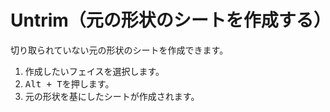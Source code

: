 
# Untrim（元の形状のシートを作成する）

<Reference shortcut="Alt + T" command="Untrim" button="" />

切り取られていない元の形状のシートを作成できます。

1. 作成したいフェイスを選択します。
2. <kbd>Alt + T</kbd>を押します。
3. 元の形状を基にしたシートが作成されます。

<VideoPlayer fileName="untrim"/>